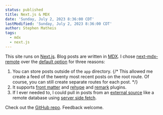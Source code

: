 ```yaml
---
status: published
title: Next.js & MDX
date: 'Sunday, July 2, 2023 8:36:00 CDT'
lastModified: 'Sunday, July 2, 2023 8:36:00 CDT'
author: Stephen Matheis
tags:
  - mdx
  - next.js
---
```


This site runs on [Next.js](https://nextjs.org/). Blog posts are written in [MDX](https://mdxjs.com/). I chose [next-mdx-remote](https://github.com/hashicorp/next-mdx-remote) over the [default option](https://nextjs.org/docs/app/building-your-application/configuring/mdx) for three reasons:

1. You can store posts outside of the `app` directory.
   {/* This allowed me create a feed of the twenty most recent posts on the root route. Of course, you can still create separate routes for each post. */}
2. It supports [front matter](https://frontmatter.codes/docs/markdown) and [rehype](https://github.com/rehypejs/rehype) and [remark](https://remark.js.org/) plugins.
3. If I ever needed to, I could pull in posts from an [external source](https://github.com/hashicorp/next-mdx-remote#examples) like a remote database using [server side fetch](https://nextjs.org/docs/app/building-your-application/data-fetching/fetching-caching-and-revalidating#fetching-data-on-the-server-with-fetch).

Check out the [GitHub repo](https://github.com/stephenmatheis/stephenmatheis.com/blob/main/components/body/body.tsx). Feedback welcome.
